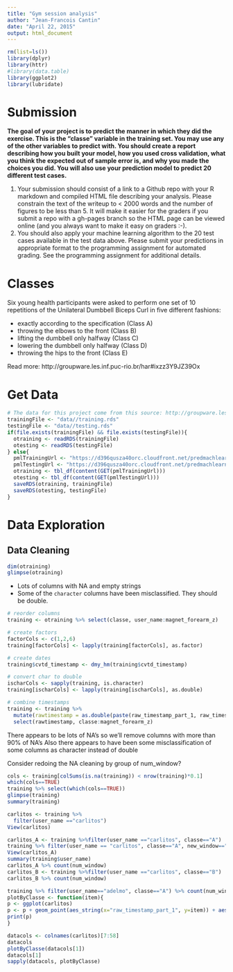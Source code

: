```yaml
---
title: "Gym session analysis"
author: "Jean-Francois Cantin"
date: "April 22, 2015"
output: html_document
---
```


```r
rm(list=ls())
library(dplyr)
library(httr)
#library(data.table)
library(ggplot2)
library(lubridate)
```

# Submission
**The goal of your project is to predict the manner in which they did the exercise. This is the "classe" variable in the training set. You may use any of the other variables to predict with. You should create a report describing how you built your model, how you used cross validation, what you think the expected out of sample error is, and why you made the choices you did. You will also use your prediction model to predict 20 different test cases. **

1. Your submission should consist of a link to a Github repo with your R markdown and compiled HTML file describing your analysis. Please constrain the text of the writeup to < 2000 words and the number of figures to be less than 5. It will make it easier for the graders if you submit a repo with a gh-pages branch so the HTML page can be viewed online (and you always want to make it easy on graders :-).
2. You should also apply your machine learning algorithm to the 20 test cases available in the test data above. Please submit your predictions in appropriate format to the programming assignment for automated grading. See the programming assignment for additional details. 

# Classes
Six young health participants were asked to perform one set of 10 repetitions of the Unilateral Dumbbell Biceps Curl in five different fashions: 

* exactly according to the specification (Class A) 
* throwing the elbows to the front (Class B)
* lifting the dumbbell only halfway (Class C)
* lowering the dumbbell only halfway (Class D) 
* throwing the hips to the front (Class E)

Read more: http://groupware.les.inf.puc-rio.br/har#ixzz3Y9JZ39Ox

# Get Data
```r
# The data for this project come from this source: http://groupware.les.inf.puc-rio.br/har
trainingFile <- "data//training.rds"
testingFile <- "data//testing.rds"
if(file.exists(trainingFile) && file.exists(testingFile)){
  otraining <- readRDS(trainingFile)
  otesting <- readRDS(testingFile)
} else{
  pmlTrainingUrl <- "https://d396qusza40orc.cloudfront.net/predmachlearn/pml-training.csv"
  pmlTestingUrl <- "https://d396qusza40orc.cloudfront.net/predmachlearn/pml-testing.csv"
  otraining <- tbl_df(content(GET(pmlTrainingUrl)))
  otesting <- tbl_df(content(GET(pmlTestingUrl)))
  saveRDS(otraining, trainingFile)
  saveRDS(otesting, testingFile)
}
```

# Data Exploration

## Data Cleaning
```r
dim(otraining)
glimpse(otraining)
```
* Lots of columns with NA and empty strings
* Some of the `character` columns have been misclassified. They should be double.

```r
# reorder columns
training <- otraining %>% select(classe, user_name:magnet_forearm_z)

# create factors
factorCols <- c(1,2,6)
training[factorCols] <- lapply(training[factorCols], as.factor)

# create dates
training$cvtd_timestamp <- dmy_hm(training$cvtd_timestamp)

# convert char to double
ischarCols <- sapply(training, is.character)
training[ischarCols] <- lapply(training[ischarCols], as.double)

# combine timestamps
training <- training %>% 
  mutate(rawtimestamp = as.double(paste(raw_timestamp_part_1, raw_timestamp_part_2, sep="."))) %>% 
  select(rawtimestamp, classe:magnet_forearm_z)

```

There appears to be lots of NA's so we'll remove columns with more than 90% of NA's 
Also there appears to have been some misclassification of some columns as character instead of double

Consider redoing the NA cleaning by group of num_window?

```r
cols <- training[colSums(is.na(training)) < nrow(training)*0.1]
which(cols==TRUE)
training %>% select(which(cols==TRUE))
glimpse(training)
summary(training)

carlitos <- training %>% 
  filter(user_name =="carlitos")
View(carlitos)

carlitos_A <- training %>%filter(user_name =="carlitos", classe=="A")
training %>% filter(user_name == "carlitos", classe=="A", new_window=="yes") %>% View
View(carlitos_A)
summary(training$user_name)
carlitos_A %>% count(num_window)
carlitos_B <- training %>%filter(user_name =="carlitos", classe=="B")
carlitos_B %>% count(num_window)

training %>% filter(user_name=="adelmo", classe=="A") %>% count(num_window)
plotByClasse <- function(item){
p <- ggplot(carlitos)
p <- p + geom_point(aes_string(x="raw_timestamp_part_1", y=item)) + aes(colour=as.factor(classe))
print(p)
}

datacols <- colnames(carlitos)[7:58]
datacols
plotByClasse(datacols[1])
datacols[1]
sapply(datacols, plotByClasse)

```






